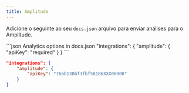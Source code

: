 ```yaml
---
title: Amplitude
---
```


Adicione o seguinte ao seu `docs.json` arquivo para enviar análises para o Amplitude.

<CodeGroup>
  ```json Analytics options in docs.json
  "integrations": {
      "amplitude": {
          "apiKey": "required"
      }
  }
  ```

  ```json Example
  "integrations": {
      "amplitude": {
          "apiKey": "76bb138bf3fbf58186XXX00000"
      }
  }
  ```
</CodeGroup>
